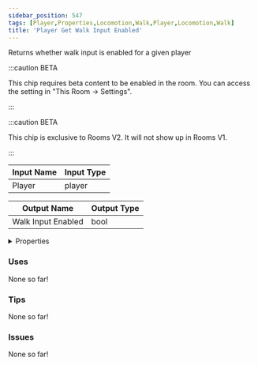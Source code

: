 ```yaml
---
sidebar_position: 547
tags: [Player,Properties,Locomotion,Walk,Player,Locomotion,Walk]
title: 'Player Get Walk Input Enabled'
---
```


Returns whether walk input is enabled for a given player

:::caution BETA

This chip requires beta content to be enabled in the room. You can access the setting in "This Room -> Settings".

:::

:::caution BETA

This chip is exclusive to Rooms V2. It will not show up in Rooms V1.

:::


<EsbSvg />

| Input Name | Input Type |
|-----------|-----------|
| Player | player |

| Output Name | Output Type |
|-----------|-----------|
| Walk Input Enabled | bool |


<details>
  <summary>Properties</summary>
  <div>
    <div>
    <table>
      <thead>
        <tr>
          <th>Is beta required?</th>
          <th>✅</th>
        </tr>
        <tr>
          <th>Is this chip a trolling risk?</th>
          <th>❌</th>
        </tr>
        <tr>
          <th>Is this chip a role assignment risk?</th>
          <th>❌</th>
        </tr>
        <tr>
          <th>Chip UUID</th>
          <th>1b936400-5666-42f6-8d7e-8f0957efebce</th>
        </tr>
      </thead>
    </table>
    </div>
  </div>
</details>

### Uses

None so far!

### Tips

None so far!

### Issues

None so far!